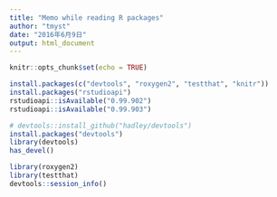 ```yaml
---
title: "Memo while reading R packages"
author: "tmyst"
date: "2016年6月9日"
output: html_document
---
```


```r
knitr::opts_chunk$set(echo = TRUE)
```

```r
install.packages(c("devtools", "roxygen2", "testthat", "knitr"))
install.packages("rstudioapi")
rstudioapi::isAvailable("0.99.902")
rstudioapi::isAvailable("0.99.903")
```

```r
# devtools::install_github("hadley/devtools")
install.packages("devtools")
library(devtools)
has_devel()
```

```r
library(roxygen2)
library(testthat)
devtools::session_info()

```